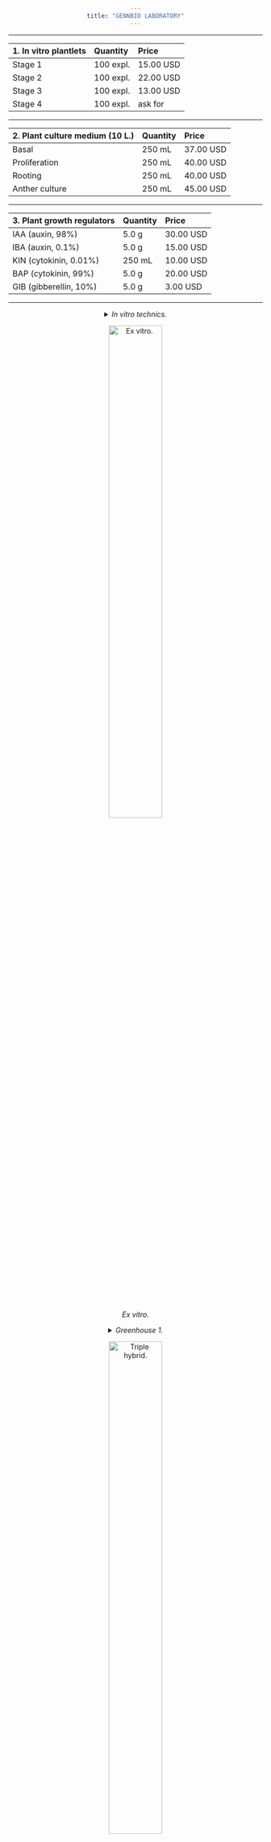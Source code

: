 ```yaml
---
title: "GENNBIO LABORATORY"
---
```

___
| 1. In vitro plantlets| Quantity | Price |
|:-|:-|:-|
| Stage 1 | 100 expl. | 15.00 USD |
| Stage 2 | 100 expl. | 22.00 USD |
| Stage 3 | 100 expl. | 13.00 USD |
| Stage 4 | 100 expl. | ask for |
___ 
| 2. Plant culture medium (10 L.) | Quantity | Price |
|:-|:-|:-|
| Basal | 250 mL | 37.00 USD |
| Proliferation | 250 mL | 40.00 USD |
| Rooting | 250 mL | 40.00 USD |
| Anther culture | 250 mL | 45.00 USD |
___
| 3. Plant growth regulators  | Quantity | Price |
|:-|:-|:-|
| IAA (auxin, 98%) | 5.0 g | 30.00 USD |
| IBA (auxin, 0.1%) | 5.0 g |15.00 USD |
| KIN (cytokinin, 0.01%) | 250 mL | 10.00 USD |
| BAP (cytokinin, 99%) | 5.0 g | 20.00 USD |
| GIB (gibberellin, 10%) | 5.0 g | 3.00 USD |
___

<style>
body {text-align: center}
</style>

<details> 
<summary> *In vitro technics.* </summary>


![*In vitro technics.*](C:\Users\Dell\Desktop\GENNBIO.github.io\In vitro technics_NN.jpg){width=50%}
</details>


![*Ex vitro.*](C:\Users\Dell\Desktop\GENNBIO.github.io\Ex vitro_NN.jpg){width=50%}


<details> 
<summary> *Greenhouse 1.* </summary>


![*Greenhouse 1.*](C:\Users\Dell\Desktop\GENNBIO.github.io\Greenhouse 1_NN.jpg){width=50%}
</details>


![*Triple hybrid.*](C:\Users\Dell\Desktop\GENNBIO.github.io\TH1_NN.jpg){width=50%}


<details> 
<summary> *Greenhouse 2.* </summary>


![*Greenhouse 2.*](C:\Users\Dell\Desktop\GENNBIO.github.io\Greenhouse 2_NN.jpg){width=50%}
</details>


![*I SFA-UTC.*](C:\Users\Dell\Desktop\GENNBIO.github.io\ISFA-UTC_NN.jpg){width=50%}


<details> 
<summary> *Agri-business meetings.* </summary>


![*Agri-business meetings.*](C:\Users\Dell\Desktop\GENNBIO.github.io\Meetings 4_NN.jpg){width=50%}
</details>


![*Field.*](C:\Users\Dell\Desktop\GENNBIO.github.io\Field 1_NN.jpg){width=50%}


<details> 
<summary> *Field.* </summary>


![*Field.*](C:\Users\Dell\Desktop\GENNBIO.github.io\Field 2_NN.jpg){width=50%}
</details>


![*GENNBIO (Principal office).*](C:\Users\Dell\Desktop\GENNBIO.github.io\Chair 1_NN.jpg){width=50%}


![*Plant culture medium.*](C:\Users\Dell\Desktop\GENNBIO.github.io\Medium_NN.jpg){width=25%}


![*Plant growth regulators.*](C:\Users\Dell\Desktop\GENNBIO.github.io\PGR_NN.jpg){width=25%}



![*EC*](C:\Users\Dell\Desktop\GENNBIO.github.io\EC.gif){width=4%}



